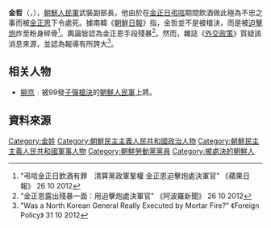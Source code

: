 {{Otheruses|金哲}}
{{Refimprove|time=2021-07-01T12:30:42+00:00}}
{{noteTA
|G1=Country
|1=zh:北朝鮮; zh-cn:朝鲜; zh-tw:朝鮮; zh-hk:朝鮮; zh-sg:朝鲜;
|2=zh-hans:韩国;zh-hk:南韓;zh-tw:南韓;
}}

'''金哲'''（{{lang-ko|김철}}，{{bd|？||2012年|1月}}），[[朝鮮人民軍|朝鮮人民軍]]武裝副部長，他由於在[[金正日之死|金正日弔唁]]期間飲酒做此極為不忠之事而被[[金正恩|金正恩]]下令處死。據南韓《[[朝鮮日報|朝鮮日報]]》指，金哲並不是被槍決，而是被[[迫擊炮|迫擊炮]]炸至粉身碎骨<ref>"弔唁金正日飲酒有罪　清算黨政軍鞏權 金正恩迫擊炮處決軍官" 《蘋果日報》 26 10 2012</ref>。輿論皆認為金正恩手段殘暴<ref>"金正恩露出殘暴一面：用迫擊炮處決軍官" 《阿波羅新聞》 26 10 2012</ref>。然而，雜誌《[[外交政策_(雜誌)|外交政策]]》質疑該消息來源，並認為報導有所誇大<ref>"Was a North Korean General Really Executed by Mortar Fire?" 《Foreign Policy》 31 10 2012</ref>。

==相关人物==
* [[柳京_(朝鮮人民軍)|柳京]]﹕被99發[[子彈|子彈]][[槍決|槍決]]的[[朝鮮人民軍|朝鮮人民軍]]上將。

== 資料來源 ==
{{reflist}}

{{Authority control}}
{{DEFAULTSORT:Kim}}
[[Category:金姓|Category:金姓]]
[[Category:朝鮮民主主義人民共和國政治人物|Category:朝鮮民主主義人民共和國政治人物]]
[[Category:朝鮮民主主義人民共和國軍事人物|Category:朝鮮民主主義人民共和國軍事人物]]
[[Category:朝鮮勞動黨黨員|Category:朝鮮勞動黨黨員]]
[[Category:被處決的朝鮮人|Category:被處決的朝鮮人]]